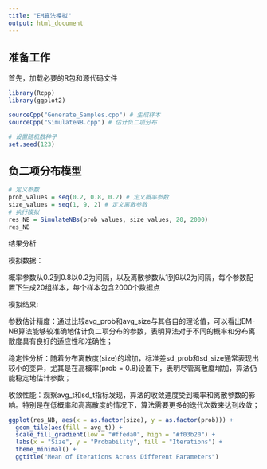 ```yaml
---
title: "EM算法模拟"
output: html_document
---
```


## 准备工作

首先，加载必要的R包和源代码文件

```r
library(Rcpp)
library(ggplot2)

sourceCpp("Generate_Samples.cpp") # 生成样本
sourceCpp("SimulateNB.cpp") # 估计负二项分布

# 设置随机数种子
set.seed(123)

```

## 负二项分布模型
```r
# 定义参数
prob_values = seq(0.2, 0.8, 0.2) # 定义概率参数
size_values = seq(1, 9, 2) # 定义离散参数
# 执行模拟
res_NB = SimulateNBs(prob_values, size_values, 20, 2000)
res_NB
```

结果分析

模拟数据：

概率参数从0.2到0.8以0.2为间隔，以及离散参数从1到9以2为间隔，每个参数配置下生成20组样本，每个样本包含2000个数据点

模拟结果:

参数估计精度：通过比较avg_prob和avg_size与其各自的理论值，可以看出EM-NB算法能够较准确地估计负二项分布的参数，表明算法对于不同的概率和分布离散度具有良好的适应性和准确性；

稳定性分析：随着分布离散度(size)的增加，标准差sd_prob和sd_size通常表现出较小的变异，尤其是在高概率(prob = 0.8)设置下，表明尽管离散度增加，算法仍能稳定地估计参数；

收敛性能：观察avg_t和sd_t指标发现，算法的收敛速度受到概率和离散参数的影响。特别是在低概率和高离散度的情况下，算法需要更多的迭代次数来达到收敛；

```r
ggplot(res_NB, aes(x = as.factor(size), y = as.factor(prob))) +
  geom_tile(aes(fill = avg_t)) +
  scale_fill_gradient(low = "#ffeda0", high = "#f03b20") +
  labs(x = "Size", y = "Probability", fill = "Iterations") + 
  theme_minimal() +
  ggtitle("Mean of Iterations Across Different Parameters")
```

